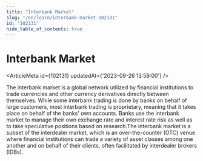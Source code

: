 ```yaml
---
title: "Interbank Market"
slug: "/en/learn/interbank-market-102131"
id: "102131"
hide_table_of_contents: true
---
```



# Interbank Market

<ArticleMeta id={102131} updatedAt={'2023-09-26 13:59:00'} />
<div className='border-solid border-b border-t-0 my-4 border-[var(--ifm-color-gray-300)]' />

The interbank market is a global network utilized by financial institutions to trade currencies and other currency derivatives directly between themselves. While some interbank trading is done by banks on behalf of large customers, most interbank trading is proprietary, meaning that it takes place on behalf of the banks' own accounts. Banks use the interbank market to manage their own exchange rate and interest rate risk as well as to take speculative positions based on research.The interbank market is a subset of the interdealer market, which is an over-the-counter (OTC) venue where financial institutions can trade a variety of asset classes among one another and on behalf of their clients, often facilitated by interdealer brokers (IDBs).
